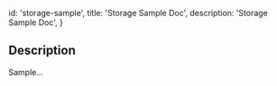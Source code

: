 
  id: 'storage-sample',
  title: 'Storage Sample Doc',
  description: 'Storage Sample Doc',
}

## Description

Sample...
